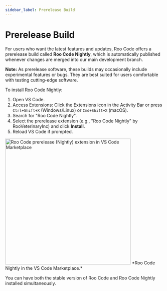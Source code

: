 ```yaml
---
sidebar_label: Prerelease Build
---
```


# Prerelease Build

For users who want the latest features and updates, Roo Code offers a prerelease build called **Roo Code Nightly**, which is automatically published whenever changes are merged into our main development branch.

**Note:** As prerelease software, these builds may occasionally include experimental features or bugs. They are best suited for users comfortable with testing cutting-edge software.

To install Roo Code Nightly:

1.  Open VS Code.
2.  Access Extensions: Click the Extensions icon in the Activity Bar or press `Ctrl+Shift+X` (Windows/Linux) or `Cmd+Shift+X` (macOS).
3.  Search for "Roo Code Nightly".
4.  Select the prerelease extension (e.g., "Roo Code Nightly" by RooVeterinaryInc) and click **Install**.
5.  Reload VS Code if prompted.

<img src="/img/installing/installing-5.png" alt="Roo Code prerelease (Nightly) extension in VS Code Marketplace" width="400" />
*Roo Code Nightly in the VS Code Marketplace.*

You can have both the stable version of Roo Code and Roo Code Nightly installed simultaneously.
